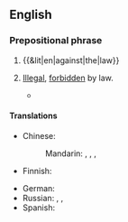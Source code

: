 ==English==

===Prepositional phrase===
{{head|en|prepositional phrase}}

# {{&lit|en|against|the|law}}
# {{lb|en|legal}} [[illegal|Illegal]], [[forbidden]] by law.
#* {{quote-song|en|year=1972|album=[[w:Paul Simon (album)|Paul Simon]]|author=[[w:Paul Simon|Paul Simon]]|title=[[w:Me and Julio Down by the Schoolyard|Me and Julio Down by the Schoolyard]]|text=It's '''against the law''' / It was '''against the law''' / Oh, what the mama saw / It was '''against the law'''}}

====Translations====
{{trans-top|illegal, forbidden by law}}
* Chinese:
*: Mandarin: {{t+|cmn|違法}}, {{t+|cmn|违法|tr=wéifǎ}}, {{t+|cmn|不軌}}, {{t+|cmn|不轨|tr=bùguǐ}}
* Finnish: {{t+|fi|lainvastainen}}
{{trans-mid}}
* German: {{t+|de|gesetzwidrig}}
* Russian: {{t+|ru|незако́нный}}, {{t+|ru|противозако́нный}}, {{t+|ru|нелега́льный}}
* Spanish: {{t-needed|es}}
{{trans-bottom}}